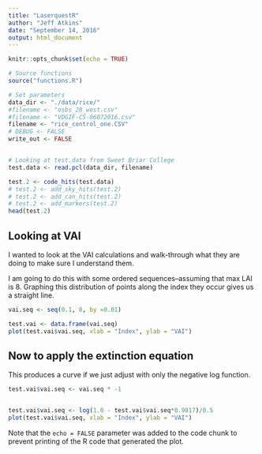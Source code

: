 ```yaml
---
title: "LaserquestR"
author: "Jeff Atkins"
date: "September 14, 2016"
output: html_document
---
```


```r
knitr::opts_chunk$set(echo = TRUE)

# Source functions
source("functions.R")

# Set parameters
data_dir <- "./data/rice/"
#filename <- "osbs_28_west.csv"
#filename <- "VDGIF-C5-06072016.csv"
filename <- "rice_control_one.CSV"
# DEBUG <- FALSE
write_out <- FALSE


# Looking at test.data from Sweet Briar College
test.data <- read.pcl(data_dir, filename)

test.2 <- code_hits(test.data)
# test.2 <- add_sky_hits(test.2)
# test.2 <- add_can_hits(test.2)
# test.2 <- add_markers(test.2)
head(test.2)
```

## Looking at VAI

I wanted to look at the VAI calculations and walk-through what they are doing to make sure I understand them.

I am going to do this with some ordered sequences--assuming that max LAI is 8. Graphing this distribution of points along the index they occur gives us a straight line.

```r
vai.seq <- seq(0.1, 8, by =0.01)

test.vai <- data.frame(vai.seq)
plot(test.vai$vai.seq, xlab = "Index", ylab = "VAI")
```



## Now to apply the extinction equation

This produces a curve if we just adjust with only the negative log function.

```r
test.vai$vai.seq <- vai.seq * -1


test.vai$vai.seq <- log(1.0 - test.vai$vai.seq*0.9817)/0.5
plot(test.vai$vai.seq, xlab = "Index", ylab = "VAI")

```

Note that the `echo = FALSE` parameter was added to the code chunk to prevent printing of the R code that generated the plot.
